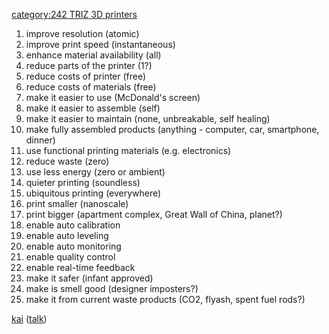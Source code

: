 {{242}}{{242TRIZ}}[[category:242 TRIZ 3D printers]]

# improve resolution (atomic)
# improve print speed (instantaneous) 
# enhance material availability (all)
# reduce parts of the printer (1?)
# reduce costs of printer (free)
# reduce costs of materials (free)
# make it easier to use (McDonald's screen)
# make it easier to assemble (self)
# make it easier to maintain (none, unbreakable, self healing)
# make fully assembled products (anything - computer, car, smartphone, dinner)
# use functional printing materials (e.g. electronics)
# reduce waste (zero)
# use less energy (zero or ambient)
# quieter printing (soundless)
# ubiquitous printing (everywhere)
# print smaller (nanoscale)
# print bigger (apartment complex, Great Wall of China, planet?)
# enable auto calibration
# enable auto leveling
# enable auto monitoring
# enable quality control
# enable real-time feedback
# make it safer (infant approved)
# make is smell good (designer imposters?)
# make it from current waste products (CO2, flyash, spent fuel rods?) 

[[User:kai|kai]] ([[User talk:kai|talk]])